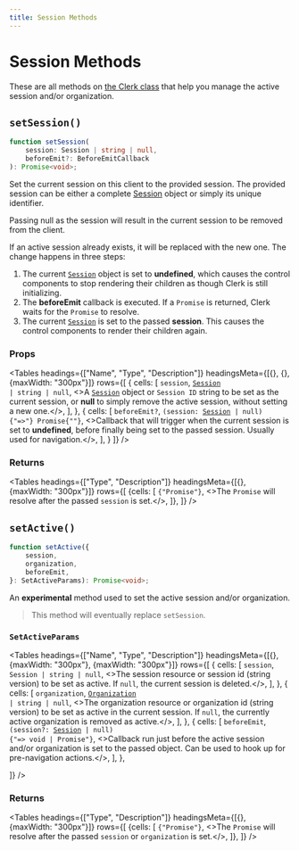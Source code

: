 ```yaml
---
title: Session Methods
---
```





# Session Methods

These are all methods on [the Clerk class](/reference-js/clerk/clerk) that help you manage the active session and/or organization.

## `setSession()`

```typescript
function setSession(
    session: Session | string | null,
    beforeEmit?: BeforeEmitCallback
): Promise<void>;
```

Set the current session on this client to the provided session. The provided session can be either a complete <a href="/reference-js/session">Session</a> object or simply its unique identifier.

Passing null as the session will result in the current session to be removed from the client.

If an active session already exists, it will be replaced with the new one. The change happens in three steps:

1. The current <a href="/reference-js/session">`Session`</a> object is set to **undefined**, which causes the control components to stop rendering their children as though Clerk is still initializing.
2. The **beforeEmit** callback is executed. If a `Promise` is returned, Clerk waits for the `Promise` to resolve.
3. The current <a href="/reference-js/session">`Session`</a> is set to the passed **session**. This causes the control components to render their children again.

### Props


<Tables
  headings={["Name", "Type", "Description"]}
  headingsMeta={[{}, {}, {maxWidth: "300px"}]}
  rows={[
  {
  cells: [
  <code>session</code>,
  <code><a href="/reference-js/session">Session</a> | string | null</code>,
  <>A <code><a href="/reference-js/session">Session</a></code> object or <code>Session ID</code> string to be set as the current session, or <strong>null</strong> to simply remove the active session, without setting a new one.</>,
  ],
  },
    {
  cells: [
  <code>beforeEmit?</code>,
  <code>(session: <a href="/reference-js/session">Session</a> | null) {"=>"} Promise{"<any>"}</code>,
  <>Callback that will trigger when the current session is set to <strong>undefined</strong>, before finally being set to the passed session. Usually used for navigation.</>,
  ],
  }
  ]}
/>


### Returns

<Tables
  headings={["Type", "Description"]}
  headingsMeta={[{}, {maxWidth: "300px"}]}
  rows={[
  {cells: [
  <code>{"Promise<void>"}</code>,
  <>The <code>Promise</code> will resolve after the passed <code>session</code> is set.</>,
  ]},
  ]}
/>


## `setActive()`

```typescript
function setActive({
    session,
    organization,
    beforeEmit,
}: SetActiveParams): Promise<void>;
```

An **experimental** method used to set the active session and/or organization.

> This method will eventually replace `setSession`.

### `SetActiveParams`


<Tables
  headings={["Name", "Type", "Description"]}
  headingsMeta={[{}, {maxWidth: "300px"}, {maxWidth: "300px"}]}
  rows={[
  {
  cells: [
  <code>session</code>,
  <code>Session | string | null</code>,
  <>The session resource or session id (string version) to be set as active. If <code>null</code>, the current session is deleted.</>,
  ],
  },
  {
  cells: [
  <code>organization</code>,
  <code><a href="/reference-js/organization/organization">Organization</a> | string | null</code>,
  <>The organization resource or organization id (string version) to be set as active in the current session. If <code>null</code>, the currently active organization is removed as active.</>,
  ],
  },
  {
  cells: [
  <code>beforeEmit</code>,
  <code>(session?: <a href="/reference-js/session">Session</a> | null) {"=> void | Promise<any>"}</code>,
  <>Callback run just before the active session and/or organization is set to the passed object. Can be used to hook up for pre-navigation actions.</>,
  ],
  },
  
  ]}
/>


### Returns

<Tables
  headings={["Type", "Description"]}
  headingsMeta={[{}, {maxWidth: "300px"}]}
  rows={[
  {cells: [
  <code>{"Promise<void>"}</code>,
  <>The <code>Promise</code> will resolve after the passed <code>session</code> or <code>organization</code> is set.</>,
  ]},
  ]}
/>
